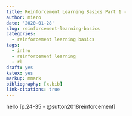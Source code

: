 ```yaml
---
title: Reinforcement Learning Basics Part 1 - 
author: miero
date: '2020-01-28'
slug: reinforcement-learning-basics
categories:
  - reinforcement learning basics
tags:
  - intro
  - reinforcement learning
  - rl
draft: yes
katex: yes
markup: mmark
bibliography: [x.bib]
link-citations: true
---
```

hello [p.24-35 - @sutton2018reinforcement]